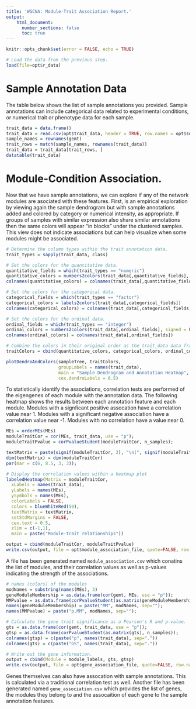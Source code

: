 ```yaml
---
title: 'WGCNA: Module-Trait Association Report.'
output:
    html_document:
      number_sections: false
      toc: true
---
```


```r
knitr::opts_chunk$set(error = FALSE, echo = TRUE)
```
```r
# Load the data from the previous step.
load(file=opt$r_data)
```
# Sample Annotation Data

The table below shows the list of sample annotations you provided.  Sample annotations can include categorical data related to experimental conditions, or numerical trait or phenotype data for each sample.

```r
trait_data = data.frame()
trait_data = read.csv(opt$trait_data, header = TRUE, row.names = opt$sname_col)
sample_names = rownames(gemt)
trait_rows = match(sample_names, rownames(trait_data))
trait_data = trait_data[trait_rows, ]
datatable(trait_data)
```
# Module-Condition Association.
Now that we have sample annotations, we can explore if any of the network modules are asociated with these features. First, is an empirical exploration by viewing again the sample dendrogram but with sample annotations added and colored by category or numerical intensity, as appropriate. If groups of samples with similar expression also share similar annotations then the same colors will appear "in blocks" under the clustered samples.  This view does not indicate associations but can help visualize when some modules might be associated.

```r

# Determine the column types within the trait annotation data.
trait_types = sapply(trait_data, class)

# Set the colors for the quantitative data.
quantitative_fields = which(trait_types == "numeric")
quantitative_colors = numbers2colors(trait_data[,quantitative_fields], signed = FALSE)
colnames(quantitative_colors) = colnames(trait_data[,quantitative_fields])

# Set the colors for the categorical data.
categorical_fields = which(trait_types == "factor")
categorical_colors = labels2colors(trait_data[,categorical_fields])
colnames(categorical_colors) = colnames(trait_data[,categorical_fields])

# Set the colors for the ordinal data.
ordinal_fields = which(trait_types == "integer")
ordinal_colors = numbers2colors(trait_data[,ordinal_fields], signed = FALSE)
colnames(ordinal_colors) = colnames(trait_data[,ordinal_fields])

# Combine the colors in their original order as the trait_data data frame.
traitColors = cbind(quantitative_colors, categorical_colors, ordinal_colors)

plotDendroAndColors(sampleTree, traitColors,
                    groupLabels = names(trait_data),
                    main = "Sample Dendrogram and Annotation Heatmap",
                    cex.dendroLabels = 0.5)

```

To statistically identify the associations, correlation tests are performed of the eigengenes of each module with the annotation data. The following heatmap shows the results between each annotation feature and each module.  Modules with a signficant positive assocation have a correlation value near 1. Modules with a significant negative association have a correlation value near -1.  Modules with no correlation have a value near 0.

```r
MEs = orderMEs(MEs)
moduleTraitCor = cor(MEs, trait_data, use = "p");
moduleTraitPvalue = corPvalueStudent(moduleTraitCor, n_samples);

textMatrix = paste(signif(moduleTraitCor, 2), "\n(", signif(moduleTraitPvalue, 1), ")", sep = "");
dim(textMatrix) = dim(moduleTraitCor)
par(mar = c(6, 8.5, 3, 3));

# Display the correlation values within a heatmap plot
labeledHeatmap(Matrix = moduleTraitCor,
  xLabels = names(trait_data),
  yLabels = names(MEs),
  ySymbols = names(MEs),
  colorLabels = FALSE,
  colors = blueWhiteRed(50),
  textMatrix = textMatrix,
  setStdMargins = FALSE,
  cex.text = 0.5,
  zlim = c(-1,1),
  main = paste("Module-trait relationships"))
```

```r
output = cbind(moduleTraitCor, moduleTraitPvalue)
write.csv(output, file = opt$module_association_file, quote=FALSE, row.names=TRUE)
```
A file has been generated named `module_association.csv` which conatins the list of modules, and their correlation values as well as p-values indicating the strength of the associations.
```r
# names (colors) of the modules
modNames = substring(names(MEs), 3)
geneModuleMembership = as.data.frame(cor(gemt, MEs, use = "p"));
MMPvalue = as.data.frame(corPvalueStudent(as.matrix(geneModuleMembership), n_samples));
names(geneModuleMembership) = paste("MM", modNames, sep="");
names(MMPvalue) = paste("p.MM", modNames, sep="");

# Calculate the gene trait significance as a Pearson's R and p-value.
gts = as.data.frame(cor(gemt, trait_data, use = "p"));
gtsp = as.data.frame(corPvalueStudent(as.matrix(gts), n_samples));
colnames(gtsp) = c(paste("p", names(trait_data), sep="."))
colnames(gts) = c(paste("GS", names(trait_data), sep="."))

# Write out the gene information.
output = cbind(Module = module_labels, gts, gtsp)
write.csv(output, file = opt$gene_association_file, quote=FALSE, row.names=TRUE)

```
Genes themselves can also have assocation with sample annotations. This is calculated via a traditional correlation test as well.  Another file has been generated named `gene_association.csv` which provides the list of genes, the modules they belong to and the assocaition of each gene to the sample annotation features.
